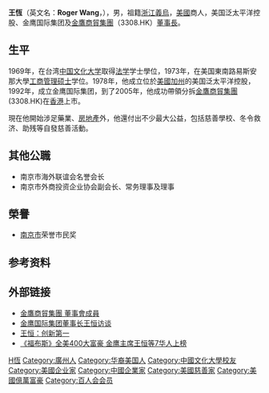 {{Otheruses|other=名为王恒的其他人物|王恒}}
{{Infobox Person
| name = 王恆
| 英文名 =Roger Wang
|sex= 男
|image =
| caption =
| nationality ={{USA}}
| birth_date = {{birth year and age|1948}}
| birth_place = {{ROC}}[[廣東省_(中華民國)|廣東省]]
| 籍貫 = [[浙江省|浙江]][[義烏|義烏]]
| alma mater = [[中国文化大学|中国文化大学]]法律系<br>東南路易斯安那大學[[MBA|MBA]]
| occupation = 金鷹國際集團[[董事長|董事長]]<br>[[金鷹商貿集團|金鷹商貿集團]][[董事長|董事長]]
| spouse = 	Vivine Wang
| 父母 =
| children  = 2個
}}

'''王恆'''（英文名：'''Roger Wang'''，{{bd|1948年|catIdx=W王}}），男，祖籍[[浙江|浙江]][[義烏|義烏]]，[[美國|美國]]商人，美国泛太平洋控股、金鹰国际集团及[[金鷹商貿集團|金鷹商貿集團]]（3308.HK）[[董事長|董事長]]。

== 生平 ==
1969年，在台湾[[中国文化大学|中国文化大学]]取得[[法学|法学]]学士學位，1973年，在美国東南路易斯安那大學[[工商管理硕士|工商管理硕士]]学位。1978年，他成立位於[[美國|美國]][[加州|加州]]的美国泛太平洋控股，1992年，成立金鹰国际集团，到了2005年，他成功帶領分拆[[金鷹商貿集團|金鷹商貿集團]](3308.HK)在[[香港|香港]]上市。

現在他開始涉足藥業、[[房地產|房地產]]外，他還付出不少最大公益，包括慈善學校、冬令救济、助残等自發慈善活動。

== 其他公職 ==
* 南京市海外联谊会名誉会长
* 南京市外商投资企业协会副会长、常务理事及理事

== 榮譽 ==
* [[南京市|南京市]]荣誉市民奖

== 参考资料 ==
{{reflist}}

== 外部链接 ==
* [http://www.geretail.com/aboutus/directors_c.php 金鷹商貿集團 董事會成員] {{Wayback|url=http://www.geretail.com/aboutus/directors_c.php |date=20080408151054 }}
* [http://home.jsinfo.net/xinhua/server/2006/01jy/index.htm 金鹰国际集团董事长王恒访谈] {{Wayback|url=http://home.jsinfo.net/xinhua/server/2006/01jy/index.htm |date=20080215110530 }}
* [https://web.archive.org/web/20080807175228/http://csj.xinhuanet.com/2006-06/12/content_7237085.htm 王恒：创新第一]
* [http://hk.jrj.com.cn/2007/09/221340419843.shtml 《福布斯》全美400大富豪 金鹰主席王恒等7华人上榜] {{Wayback|url=http://hk.jrj.com.cn/2007/09/221340419843.shtml |date=20101126121119 }}

{{Authority control}}
{{DEFAULTSORT:Wang王}}
[[Category:王姓|H恆]]
[[Category:廣州人|Category:廣州人]]
[[Category:华裔美国人|Category:华裔美国人]]
[[Category:中國文化大學校友|Category:中國文化大學校友]]
[[Category:美國企业家|Category:美國企业家]]
[[Category:中國企業家|Category:中國企業家]]
[[Category:美國慈善家|Category:美國慈善家]]
[[Category:美國億萬富豪|Category:美國億萬富豪]]
[[Category:百人会会员|Category:百人会会员]]